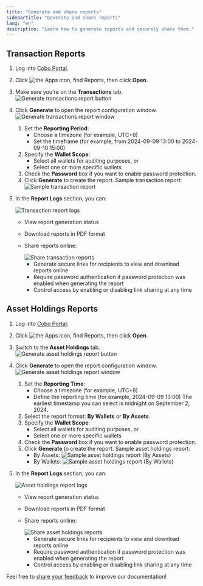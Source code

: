 ```yaml
---
title: "Generate and share reports"
sidebarTitle: "Generate and share reports"
lang: "en"
description: "Learn how to generate reports and securely share them."
---
```


## Transaction Reports

1. Log into [Cobo Portal](https://portal.cobo.com/login).
2. Click <img src="/en/images/portal-apps/reports/apps.svg" className="icon" alt="the Apps icon"/>, find Reports, then click **Open**.
3. Make sure you're on the **Transactions** tab.
    <img src="/en/images/portal-apps/reports/generate-button-tr.png" className="full_screen" alt="Generate transactions report button"/>
4. Click **Generate** to open the report configuration window.
    <img src="/en/images/portal-apps/reports/generate-tr.png" className="full_screen" alt="Generate transactions report window"/>
    1. Set the **Reporting Period**:
        - Choose a timezone (for example, UTC+8)
        - Set the timeframe (for example, from 2024-09-09 13:00 to 2024-09-10 15:00)
    2. Specify the **Wallet Scope**:
        - Select all wallets for auditing purposes, or
        - Select one or more specific wallets
    3. Check the **Password** box if you want to enable password protection.
    4. Click **Generate** to create the report. Sample transaction report:
        <img src="/en/images/portal-apps/reports/Reports_Transactions_Report.png" className="full_screen" alt="Sample transaction report"/>
5. In the **Report Logs** section, you can:

    <img src="/en/images/portal-apps/reports/tr-logs.png" className="full_screen" alt="Transaction report logs"/>

    - View report generation status
    - Download reports in PDF format
    - Share reports online:

        <img src="/en/images/portal-apps/reports/share-tr.png" className="full_screen" alt="Share transaction reports"/>

        - Generate secure links for recipients to view and download reports online
        - Require password authentication if password protection was enabled when generating the report
        - Control access by enabling or disabling link sharing at any time

## Asset Holdings Reports

1. Log into [Cobo Portal](https://portal.cobo.com/login).
2. Click <img src="/en/images/portal-apps/reports/apps.svg" className="icon" alt="the Apps icon"/>, find Reports, then click **Open**.
3. Switch to the **Asset Holdings** tab.
    <img src="/en/images/portal-apps/reports/generate-button-ah.png" className="full_screen" alt="Generate asset holdings report button"/>
4. Click **Generate** to open the report configuration window.
    <img src="/en/images/portal-apps/reports/generate-ah.png" className="full_screen" alt="Generate asset holdings report window"/>
    1. Set the **Reporting Time**:
        - Choose a timezone (for example, UTC+8)
        - Define the reporting time (for example, 2024-09-09 13:00)
        <Info>The earliest timestamp you can select is midnight on September 2, 2024.</Info>
    2. Select the report format: **By Wallets** or **By Assets**.
    3. Specify the **Wallet Scope**:
        - Select all wallets for auditing purposes, or
        - Select one or more specific wallets
    4. Check the **Password** box if you want to enable password protection.
    5. Click **Generate** to create the report. Sample asset holdings report:
        - By Assets:
            <img src="/en/images/portal-apps/reports/Reports_Asset Holdings_By_Assets.png" className="full_screen" alt="Sample asset holdings report (By Assets)"/>
        - By Wallets:
            <img src="/en/images/portal-apps/reports/Reports_Asset Holdings_By_Wallets.png" className="full_screen" alt="Sample asset holdings report (By Wallets)"/>
5. In the **Report Logs** section, you can:

    <img src="/en/images/portal-apps/reports/ah-logs.png" className="full_screen" alt="Asset holdings report logs"/>

    - View report generation status
    - Download reports in PDF format
    - Share reports online:

        <img src="/en/images/portal-apps/reports/share-ah.png" className="full_screen" alt="Share asset holdings reports"/>

        - Generate secure links for recipients to view and download reports online
        - Require password authentication if password protection was enabled when generating the report
        - Control access by enabling or disabling link sharing at any time

<Tip>Feel free to [share your feedback](https://forms.zohopublic.com/cobo/form/DocumentFeedbackForm/formperma/QvLOhxJv1_JMsJ-1dleZ8Itb_7rzN-LtgvsDdxosoVI?referrername=manuals) to improve our documentation!</Tip>
